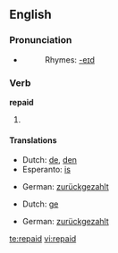==English==

===Pronunciation===
* {{IPA|/ɻi'peɪd/}}
*: Rhymes: [[Rhymes:English:-eɪd|-eɪd]]

===Verb===
'''repaid'''

# {{past of| to [[repay]]}}

====Translations====
{{trans-top|past tense of repay}}
* Dutch: [[de]], [[den]]
* Esperanto: [[is]]
{{trans-mid}}
* German: [[zurückgezahlt]]
{{trans-bottom}}
{{trans-top|past participle of repay}}
* Dutch: [[ge]]
{{trans-mid}}
* German: [[zurückgezahlt]]
{{trans-bottom}}

[[te:repaid]]
[[vi:repaid]]